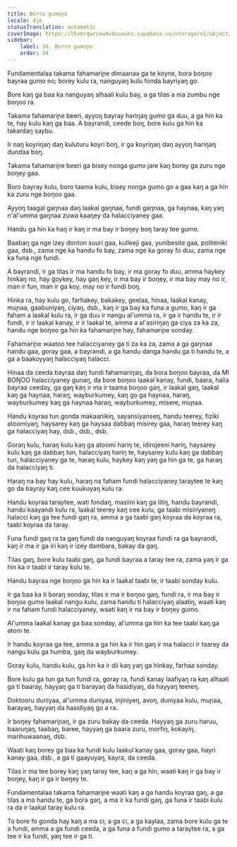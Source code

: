 ```yaml
---
title: Borro gumoɲo
locale: dje
statusTranslation: automatic
coverImage: https://lhvmrqwrcowdvduuaukz.supabase.co/storage/v1/object/public/strapi-uploads/small_cover-educacion-fundamental.webp-2d51a7828a2b1309555be27f7e2a61a0.webp
sidebar:
    label: 34. Borro gumoɲo
    order: 34
---
```

Fundamentalaa takama fahamariɲe dimaanaa ga te koyne, bora boŋoo bayraa gumo no; borey kulu ra, nanguyaŋ kulu fonda bayriyaŋ go.

Bore kaŋ ga baa ka nanguyaŋ alhaali kulu bay, a ga tilas a ma zumbu nge boŋoo ra.

Takama fahamariɲe beeri, ayyoŋ bayray hariŋaŋ gumo ga duu, a ga hin ka te, hay kulu kaŋ ga baa. A bayrandi, ceede boŋ, bore kulu ga hin ka takardaŋ saybu.

Ir naŋ koyriŋaŋ daŋ kuluturu koyri boŋ, ir ga koyriŋaŋ daŋ ayyoŋ hariŋaŋ dundaa boŋ.

Takama fahamariɲe beeri ga bisey nonga gumo jare kaŋ borey ga zuru nge boŋey gaa.

Boro bayray kulu, boro taama kulu, bisey nonga gumo go a gaa kaŋ a ga hin ka zuru nge boŋoo gaa.

Ayyoŋ taagal gaŋnaa daŋ laakal gaŋnaa, fundi gaŋnaa, ga haynaa, kaŋ yaŋ n'al'umma gaŋnaa zuwa kaaŋey da halacciyaney gaa.

Handu ga hin ka haŋ ir kaŋ ir ma bay ir boŋey boŋ taray tee gumo.

Baabaŋ ga nge izey donton suuri gaa, kulleeji gaa, yunibesite gaa, politeniki gaa, dsb., zama nge ka handu fo bay, zama nge ka goray fo duu, zama nge ka funa nge fundi.

A bayrandi, ir ga tilas ir ma handu fo bay, ir ma goray fo duu, amma haykey hinkaŋ no, hay goykey, hay gaŋ key, ir ma bay ir boŋey, ir ma bay may no ir, man ir fun, man ir ga koy, may no ir fundi boŋ.

Hinka ra, hay kulu go, farhakey, bakakey, geelaa, hinaa, laakal kanay, muɲaa, gaabuniyaŋ, ciyaŋ, dsb., kaŋ ir ga bay ka funa a gumo, kaŋ ir ga faham a laakal kulu ra, ir ga duu ir nangu al'umma ra, ir ga ir handu te, ir ir fundi, ir ir laakal kanay, ir ir laakal te, amma a al'asiriŋaŋ ga ciya za ka za, handu nge boŋoo ga hin ka fahamariɲe hay, fahamariɲe sonday.

Fahamariɲe waatoo tee halacciyaney ga ti za ka za, zama a ga gaŋnaa handu gaa, goray gaa, a bayrandi, a ga handu danga handu ga ti handu te, a ga a baakoyyaŋ halacciyaŋ halacci.

Hinaa da ceeda bayraa daŋ fundi fahamariŋaŋ, da bora boŋoo bayraa, da MI BOŊOO halacciyaney gunaŋ, da bore boŋoo laakal kanay, fundi, baara, halla bayraa ceeday, ga gaŋ kaŋ ir ma ir taama boŋoo gaŋ, ir laakal gaŋ, laakal kaŋ ga haynaa, haraŋ, wayburkumey, kaŋ go ga haynaa, haraŋ, wayburkumey kaŋ ga haynaa haraŋ, wayburkumey, misere, muɲaa.

Handu koyraa tun gonda makaanikiŋ, sayansiyanseŋ, handu teerey, fiziki atoomiyaŋ, haysarey kaŋ ga haysaa dabbaŋ misirey gaa, haraŋ teerey kaŋ ga halacciyaŋ hay, dsb., dsb., dsb.

Goraŋ kulu, haraŋ kulu kaŋ ga atoomi hariŋ te, idirojeeni hariŋ, haysarey kulu kaŋ ga dabbaŋ tun, halacciyaŋ hariŋ te, haysarey kulu kaŋ ga dabbaŋ tun, halacciyaney ga te, haraŋ kulu, haykey kaŋ yaŋ ga hin ga te, ga haraŋ da halacciyaŋ ti.

Haraŋ na bay hay kulu, haraŋ na faham fundi halacciyaney taraytee te kaŋ go da bayray kaŋ cee kuukuyaŋ kulu ra.

Handu koyraa taraytee, wati fondaŋ, masiini kaŋ ga litiŋ, handu bayrandi, handu kaayandi kulu ra, laakal teerey kaŋ cee kulu, ga taabi misiriyaneŋ halacci kaŋ ga tee fundi gaŋ ra, amma a ga taabi gaŋ koyraa da koyraa ra, taabi koyraa da taray.

Funa fundi gaŋ ra ta gaŋ fundi da nanguyaŋ koyraa fundi ra ga bayrandi, kaŋ ir ma ir ga iri kaŋ ir izey dambara, bakay da gaŋ.

Tilas gaŋ, bore kulu taabi gaŋ, ga fundi bayraa a taray tee ra, zama yaŋ ir ga hin ka ir taabi ir taray kulu te.

Handu bayraa nge boŋoo ga hin ka ir laakal taabi te, ir taabi sonday kulu.

Ir ga baa ka ti boraŋ sonday, tilas ir ma ir boŋoo gaŋ, fundi ra, ir ma bay ir boŋoo gumo laakal nangu kulu, zama handu ti halacciyaŋ alaatiŋ, waati kaŋ ir na faham fundi halacciyaney, waati kaŋ ir na bay ir boŋey gumo.

Al'umma laakal kanay ga baa sonday, al'umma ga hin ka tee taabi kaŋ ga atom te.

Ir handu koyraa ga tee, amma a ga hin ka ir hin gaŋ ir ma halacci ir taarey da nangu kulu ga humba, gaŋ da wayburkumey.

Goray kulu, handu kulu, ga hin ka ir dii kaŋ yaŋ ga hinkay, farhaa sonday.

Bore kulu ga tun ga tun fundi ra, goray ra, fundi kanay laafiyaŋ ra kaŋ alhaali ga ti baaray, hayyaŋ ga ti barayaŋ da hasidiyaŋ, da hayyaŋ teereŋ.

Doktooru duniyaa, al'umma duniyaa, injiniyeŋ, avoŋ, duniyaa kulu, muɲaa, barayaŋ, hayyaŋ da hasidiyaŋ go a ra.

Ir boŋey fahamariɲaŋ, ir ga zuru bakay da ceeda. Hayyaŋ ga zuru haruu, baaruŋaŋ, taabaŋ, baree, hayyaŋ ga baara zuru, morfiŋ, kokayiŋ, marihuwaanaŋ, dsb.

Waati kaŋ borey ga baa ka fundi kulu laakul kanay gaa, goray gaa, hayri kanay gaa, dsb., a ga ti gaayuyaŋ, kayra, da ceeda.

Tilas ir ma tee borey kaŋ yaŋ taray tee, kaŋ a ga hin, waati kaŋ ir ga bay ir boŋey, kaŋ ir ga ir boŋey te.

Fundamentalaa takama fahamariɲe waati kaŋ a ga handu koyraa gaŋ, a ga tilas a ma handu te, ga bora gaŋ, a ma ir ka fundi gaŋ, ga funa ir taabi kulu ra da ir laakal taray kulu ra.

To bore fo gonda hay kaŋ a ma ci, a ga ci, a ga kaylaa, zama bore kulu ga te a fundi, amma a ga fundi ceeda, a ga funa a fundi gumo a taraytee ra, a ga tee ir ka fundi, yaŋ tee ir ga ti.


